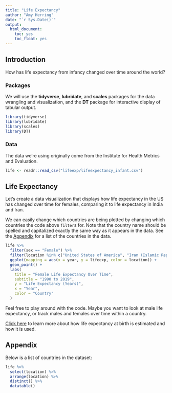 ```yaml
---
title: "Life Expectancy"
author: "Amy Herring"
date: "`r Sys.Date()`"
output: 
  html_document: 
    toc: yes
    toc_float: yes
---
```


## Introduction

How has life expectancy from infancy changed over time around the world?

### Packages

We will use the __tidyverse__, __lubridate__, and __scales__ packages for the data wrangling and visualization, and the __DT__ package for interactive display of tabular output.

```r
library(tidyverse)
library(lubridate)
library(scales)
library(DT)
```

### Data

The data we're using originally come from the Institute for Health Metrics and Evaluation.

```r
life <- readr::read_csv("lifeexp/lifeexpectancy_infant.csv")
```


## Life Expectancy {#lifeexp}

Let's  create a data visualization that displays how life expectancy in the US has changed over time for females, comparing it to life expectancy in India and Iran.

We can easily change which countries are being plotted by changing which countries the code above `filter`s for. Note that the country name should be spelled and capitalized exactly the same way as it appears in the data. See the [Appendix](#appendix) for a list of the countries in the data.

```r
life %>%
  filter(sex == "Female") %>%
  filter(location %in% c("United States of America", "Iran (Islamic Republic of)","India")) %>%
  ggplot(mapping = aes(x = year, y = lifeexp, color = location)) +
  geom_point() +
  labs(
    title = "Female Life Expectancy Over Time",
    subtitle = "1990 to 2019",
    y = "Life Expectancy (Years)",
    x = "Year",
    color = "Country"
  )
```

Feel free to play around with the code.  Maybe you want to look at male life expectancy, or track males and females over time within a country.

[Click here](https://www.healthdata.org/acting-data/what-we-measure-and-why) to learn more about how life expectancy at birth is estimated and how it is used.

## Appendix {#appendix}

Below is a list of countries in the dataset:

```r
life %>% 
  select(location) %>%
  arrange(location) %>% 
  distinct() %>%
  datatable()
```
